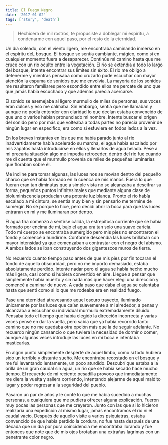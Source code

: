 ```yaml
---
title: El Fuego Negro
date: '2017-01-02'
tags: ['story', 'death']
---
```


> Hechicera de mil rostros, te propusiste a doblegar mi espíritu, a condenarme con aquel paso, por el resto de la eternidad.

Un día soleado, con el viento ligero, me encontraba caminando inmerso en el espíritu deL bosque. El bosque se sentía cambiante, mágico, como si en cualquier momento fuera a desaparecer. Continúe mi camino hasta que me cruce con un rio oculto entre la vegetación. El rio se extendía a todo lo largo del bosque, intente encontrar sus limites sin éxito. El rio me obligo a detenerme y mientras pensaba como cruzarlo pude escuchar con mayor atención la espuma de sonidos que me envolvía. La mayoría de los sonidos me resultaron familiares pero escondido entre ellos me percate de uno que que jamás había escuchado y que además parecia acercarse. 

El sonido se asemejaba al ligero murmullo de miles de personas, sus voces eran dulces y eso me calmaba. Sin embargo, sentía que me llamaban y aunque no podía entender con claridad lo que decían estaba convencido de que uno o varios habían pronunciado mi nombre. Intente buscar el origen del sonido pero por más que volteaba a todas partes no parecia provenir de ningún lugar en especifico, era como si estuviera en todos lados a la vez.

En los breves instantes en los que me había parado junto al rio inadvertidamente había acelerado su marcha, el agua había escalado por mis zapatos hasta introducirse en ellos y llenarlos de agua helada. Pese a mi precaria situación algo me impedía retroceder, dentro del rio fue cuando me di cuenta que el murmullo provenía de miles de pequeñas luminarias que floraban sobre él.

Me incline para tomar algunas, las luces nos se movían dentro del pequeño charco que se había formado en la cuenca de mis manos. Fuera lo que fueran eran tan diminutas que a simple vista no se alcanzaba a descifrar su forma, pequeños puntos infinitesimales que mediante alguna clase de bioluminiscencia producían una potente luz blanca. Pronto el rio había escalado a mi cintura, se sentía muy bien y sin pensarlo me termine de sumergir. No sé porque lo hice, pero decidí abrir la boca para que las luces entraran en mi y me iluminaran por dentro. 

El agua fría comenzó a sentirse cálida, la estrepitosa corriente que se había formado por encima de mi, bajo el agua era tan solo una suave caricia. Todo mi cuerpo se encontraba sumergido pero mis pies no encontraron el fondo y comencé a hundirme. Conforme descendía las luces brillaban con mayor intensidad ya que comenzaban a contrastar con el negro del abismo. A ambos lados se iban construyendo dos gigantescos muros de tierra.

No recuerdo cuanto tiempo paso antes de que mis pies por fin tocaran el fondo de aquella obscuridad, pero no me importo demasiado, estaba absolutamente perdido. Intente nadar pero el agua se había hecho mucho más ligera, casi como si hubiera convertido en aire. Llegue a pensar que simplemente había muerto y sin nada más que hacer elegí una dirección y comencé a caminar de nuevo. A cada paso que daba el agua se calentaba hasta que sentí como si lo que me rodeaba era en realidad fuego.

Pase una eternidad atravesando aquel oscuro trayecto, iluminado únicamente por las luces que caían suavemente a mi alrededor, a penas y alcanzaba a escuchar su individual murmullo extremadamente diluido. Pensaba todo el tiempo que había elegido la dirección incorrecta y varias veces pensé en dar la vuelta, pero sabia que ya había recorrido tanto camino que no me quedaba otra opción más que la de seguir adelante. No recuerdo ningún cansancio o que tuviera la necesidad de dormir o comer, aunque algunas veces introduje las luces en mi boca e intentaba masticarlas.

En algún punto simplemente desperté de aquel limbo, como si todo hubiera sido un terrible y distante sueño. Me encontraba recostado en el bosque y me fui levantando lentamente, un poco aturdido. Descubrí que estaba a la orilla de un gran caudal sin agua, un rio que se había secado hace mucho tiempo. El recuerdo de mi reciente pesadilla provoco que inmediatamente me diera la vuelta y saliera corriendo, intentando alejarme de aquel maldito lugar y poder regresar a la seguridad del pueblo.

Pasaron un par de años y le conté lo que me había sucedido a muchas personas, a cualquiera que me pudiera ofrecer alguna explicación. Fueron muy pocas las personas que me creyeron. Junto con las que si lo hicieron realizaría una expedición al mismo lugar, jamás encontramos el rio ni el caudal vacío. Después de aquello visite a varios psiquiatras, estaba convencido de que había perdido la cordura, no fue hasta después de una década que un día por pura coincidencia me encontraba llorando y fue entonces que note que de mis ojos brotaban una extrañas lagrimas con un penetrante color negro.
